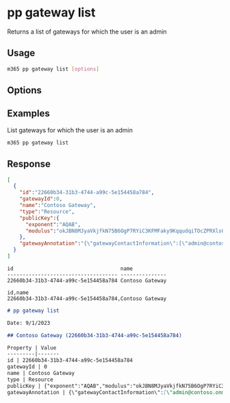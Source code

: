 
# pp gateway list

Returns a list of gateways for which the user is an admin

## Usage

```sh
m365 pp gateway list [options]
```

## Options

<Global />

## Examples

List gateways for which the user is an admin

```sh
m365 pp gateway list
```

## Response

<Tabs>
  <TabItem value="JSON">

  ```json
  [
    {
      "id":"22660b34-31b3-4744-a99c-5e154458a784",
      "gatewayId":0,
      "name":"Contoso Gateway",
      "type":"Resource",
      "publicKey":{
        "exponent":"AQAB",
        "modulus":"okJBN8MJyaVkjfkN75B6OgP7RYiC3KFMFaky9KqqudqiTOcZPRXlsG+emrbnnBpFzw7ywe4gWtUGnPCqy01RKeDZrFA3QfkVPJpH28OWfrmgkMQNsI4Op2uxwEyjnJAyfYxIsHlpevOZoDKpWJgV+sH6MRf/+LK4hN3vNJuWKKpf90rNwjipnYMumHyKVkd4Vssc9Ftsu4Samu0/TkXzUkyje5DxMF2ZK1Nt2TgItBcpKi4wLCP4bPDYYaa9vfOmBlji7U+gwuE5bjnmjazFljQ5sOP0VdA0fRoId3+nI7n1rSgRq265jNHX84HZbm2D/Pk8C0dElTmYEswGPDWEJQ=="
      },
      "gatewayAnnotation":"{\"gatewayContactInformation\":[\"admin@contoso.onmicrosoft.com\"],\"gatewayVersion\":\"3000.122.8\",\"gatewayWitnessString\":\"{\\\"EncryptedResult\\\":\\\"UyfEqNSy0e9S4D0m9oacPyYhgiXLWusCiKepoLudnTEe68iw9qEaV6qNqTbSKlVUwUkD9KjbnbV0O3vU97Q/KTJXpw9/1SiyhpO+JN1rcaL51mPjyQo0WwMHMo2PU3rdEyxsLjkJxJZHTh4+XGB/lQ==\\\",\\\"IV\\\":\\\"QxCYjHEl8Ab9i78ZBYpnDw==\\\",\\\"Signature\\\":\\\"upVXK3DvWdj5scw8iUDDilzQz1ovuNgeuXRpmf0N828=\\\"}\",\"gatewayMachine\":\"SPFxDevelop\",\"gatewaySalt\":\"rA1M34AdgdCbOYQMvo/izA==\",\"gatewayWitnessStringLegacy\":null,\"gatewaySaltLegacy\":null,\"gatewayDepartment\":null,\"gatewayVirtualNetworkSubnetId\":null}"
    }
  ]
  ```

  </TabItem>
  <TabItem value="Text">

  ```text
  id                                   name
  ------------------------------------ ---------------
  22660b34-31b3-4744-a99c-5e154458a784 Contoso Gateway
  ```

  </TabItem>
  <TabItem value="CSV">

  ```csv
  id,name
  22660b34-31b3-4744-a99c-5e154458a784,Contoso Gateway
  ```

  </TabItem>
  <TabItem value="Markdown">

  ```md
  # pp gateway list

  Date: 9/1/2023

  ## Contoso Gateway (22660b34-31b3-4744-a99c-5e154458a784)
  
  Property | Value
  ---------|-------
  id | 22660b34-31b3-4744-a99c-5e154458a784
  gatewayId | 0
  name | Contoso Gateway
  type | Resource
  publicKey | {"exponent":"AQAB","modulus":"okJBN8MJyaVkjfkN75B6OgP7RYiC3KFMFaky9KqqudqiTOcZPRXlsG+emrbnnBpFzw7ywe4gWtUGnPCqy01RKeDZrFA3QfkVPJpH28OWfrmgkMQNsI4Op2uxwEyjnJAyfYxIsHlpevOZoDKpWJgV+sH6MRf/+LK4hN3vNJuWKKpf90rNwjipnYMumHyKVkd4Vssc9Ftsu4Samu0/TkXzUkyje5DxMF2ZK1Nt2TgItBcpKi4wLCP4bPDYYaa9vfOmBlji7U+gwuE5bjnmjazFljQ5sOP0VdA0fRoId3+nI7n1rSgRq265jNHX84HZbm2D/Pk8C0dElTmYEswGPDWEJQ=="}
  gatewayAnnotation | {\"gatewayContactInformation\":[\"admin@contoso.onmicrosoft.com\"],\"gatewayVersion\":\"3000.122.8\",\"gatewayWitnessString\":\"{\\\"EncryptedResult\\\":\\\"UyfEqNSy0e9S4D0m9oacPyYhgiXLWusCiKepoLudnTEe68iw9qEaV6qNqTbSKlVUwUkD9KjbnbV0O3vU97Q/KTJXpw9/1SiyhpO+JN1rcaL51mPjyQo0WwMHMo2PU3rdEyxsLjkJxJZHTh4+XGB/lQ==\\\",\\\"IV\\\":\\\"QxCYjHEl8Ab9i78ZBYpnDw==\\\",\\\"Signature\\\":\\\"upVXK3DvWdj5scw8iUDDilzQz1ovuNgeuXRpmf0N828=\\\"}\",\"gatewayMachine\":\"SPFxDevelop\",\"gatewaySalt\":\"rA1M34AdgdCbOYQMvo/izA==\",\"gatewayWitnessStringLegacy\":null,\"gatewaySaltLegacy\":null,\"gatewayDepartment\":null,\"gatewayVirtualNetworkSubnetId\":null}
  ```

  </TabItem>
</Tabs>

